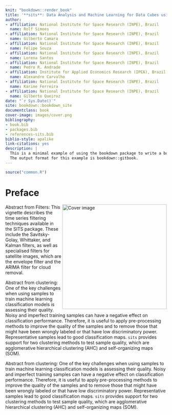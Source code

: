 ```yaml
--- 
knit: "bookdown::render_book"
title: '**sits**: Data Analysis and Machine Learning for Data Cubes using Satellite Image Time Series'
author:
- affiliation: National Institute for Space Research (INPE), Brazil
  name: Rolf Simoes
- affiliation: National Institute for Space Research (INPE), Brazil
  name: Gilberto Camara
- affiliation: National Institute for Space Research (INPE), Brazil
  name: Felipe Souza
- affiliation: National Institute for Space Research (INPE), Brazil
  name: Lorena Santos
- affiliation: National Institute for Space Research (INPE), Brazil
  name: Pedro R. Andrade
- affiliation: Institute for Applied Economics Research (IPEA), Brazil
  name: Alexandre Carvalho
- affiliation: National Institute for Space Research (INPE), Brazil
  name: Karine Ferreira
- affiliation: National Institute for Space Research (INPE), Brazil
  name: Gilberto Queiroz
date: "`r Sys.Date()`"
site: bookdown::bookdown_site
documentclass: book
cover-image: images/cover.png
bibliography:
- book.bib
- packages.bib
- references-sits.bib
biblio-style: apalike
link-citations: yes
description: | 
  This is a minimal example of using the bookdown package to write a book.
  The output format for this example is bookdown::gitbook.
---
```


```r
source("common.R")
```

# Preface {-}

<a href="https://github.com/e-sensing/sitsbook"><img class="cover" src="images/cover.png" width="326" align="right" alt="Cover image" /></a>

<!-- [![](images/cover.png){.cover width="326"}](https://github.com/e-sensing/sits-book) -->

Abstract from Filters: This vignette describes the time series filtering techniques available in
the SITS package. These include the Savitsky-Golay, Whittaker, and Kalman filters,
as well as specialised filters for satellite images, which are the envelope filter
and the ARIMA filter for cloud removal.

Abstract from clustering: One of the key challenges when using samples to train machine learning classification models is assessing their quality. Noisy and imperfect training samples can have a negative effect on classification performance.  Therefore, it is useful to apply pre-processing methods to improve the quality of the samples and to remove those that might have been wrongly labeled or that have low discriminatory power. Representative samples lead to good classification maps. `sits` provides support for two clustering methods to test sample quality, which are agglomerative hierarchical clustering (AHC) and self-organizing maps (SOM).
  
Abstract from clustering: One of the key challenges when using samples to train machine learning classification models is assessing their quality. Noisy and imperfect training samples can have a negative effect on classification performance.  Therefore, it is useful to apply pre-processing methods to improve the quality of the samples and to remove those that might have been wrongly labeled or that have low discriminatory power. Representative samples lead to good classification maps. `sits` provides support for two clustering methods to test sample quality, which are agglomerative hierarchical clustering (AHC) and self-organizing maps (SOM).
